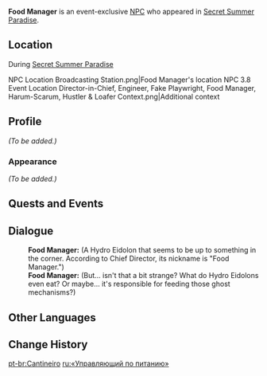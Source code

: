 {{Meta
<!-- Remove this template after adding the missing info -->
|missing_NPC_profile  = yes
}}
{{Character Infobox
|type             = Event NPC
|image            = Hydro Eidolon.png
|region           = Sumeru
|location         = Veluriyam Mirage
|affiliation      = Hydro Eidolon
|title            = A Hydro Eidolon Does Not Eat
}}
'''Food Manager''' is an event-exclusive [[NPC]] who appeared in [[Secret Summer Paradise]].

==Location==
;During [[Secret Summer Paradise]]
<gallery>
NPC Location Broadcasting Station.png|Food Manager's location
NPC 3.8 Event Location Director-in-Chief, Engineer, Fake Playwright, Food Manager, Harum-Scarum, Hustler & Loafer Context.png|Additional context
</gallery>

==Profile==
<!--Detailed story/lore information goes here.-->
''(To be added.)''

===Appearance===
<!--Keep appearance section short and concise. Limit to 2 paragraphs with 3-4 sentences each.-->
''(To be added.)''

==Quests and Events==
{{Quests and Events}}

==Dialogue==
{{Dialogue Start}}
:'''Food Manager:''' (A Hydro Eidolon that seems to be up to something in the corner. According to Chief Director, its nickname is "Food Manager.")
:'''Food Manager:''' (But... isn't that a bit strange? What do Hydro Eidolons even eat? Or maybe... it's responsible for feeding those ghost mechanisms?)
{{Dialogue End}}
<!--
==Trivia==
* 
-->
==Other Languages==
{{Other Languages|default_hidden=1
|en      = Food Manager
|zhs     = 「管饭的」
|zhs_rm  = "Guǎnfàn de"
|zht     = 「管吃的」
|zht_rm  = "Guǎnchī de"
|ja      = 「給食係」
|ja_rm   = "Kyuushokugakari"
|ko      = 「밥 담당」
|es      = Cocinillas
|fr      = «&nbsp;Cantinier&nbsp;»
|ru      = «Управляющий по питанию»
|th      = "คนดูแลอาหาร"
|th_rm   = 
|vi      = "Nội Trợ"
|de      = „Koch“
|id      = "Manajer Makanan"
|pt      = Cantineiro
|tr      = Gıda Müdürü
|it      = Direttore della ristorazione
}}

==Change History==
{{Change History|3.8}}
<!--
==References==
{{Reflist}}
-->

[[pt-br:Cantineiro]]
[[ru:«Управляющий по питанию»]]
